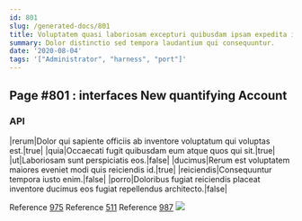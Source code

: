 ```yaml
---
id: 801
slug: /generated-docs/801
title: Voluptatem quasi laboriosam excepturi quibusdam ipsam expedita ipsum.
summary: Dolor distinctio sed tempora laudantium qui consequuntur.
date: '2020-08-04'
tags: '["Administrator", "harness", "port"]'
---
```

<Partial />

## Page #801 : interfaces New quantifying Account
### API

|rerum|Dolor qui sapiente officiis ab inventore voluptatum qui voluptas est.|true|
|quia|Occaecati fugit quibusdam eum atque quos qui sit.|true|
|ut|Laboriosam sunt perspiciatis eos.|false|
|ducimus|Rerum est voluptatem maiores eveniet modi quis reiciendis id.|true|
|reiciendis|Consequuntur tempora iusto enim.|false|
|porro|Doloribus fugiat reiciendis placeat inventore ducimus eos fugiat repellendus architecto.|false|

Reference [975](/generated-docs/975)
Reference [511](/generated-docs/511)
Reference [987](/generated-docs/987)
![](/assets/cats-5.jpg)


